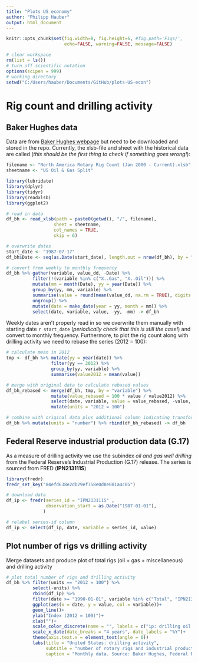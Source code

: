 ```yaml
---
title: "Plots US economy"
author: "Philipp Hauber"
output: html_document
---
```


```r
knitr::opts_chunk$set(fig.width=8, fig.height=6, #fig.path='Figs/',
                      echo=FALSE, warning=FALSE, message=FALSE)
```


```r
# clear workspace
rm(list = ls())
# turn off scientific notation
options(scipen = 999)
# working directory
setwd("C:/Users/hauber/Documents/GitHub/plots-US-econ")
```

# Rig count and drilling activity

## Baker Hughes data

Data are from [Baker Hughes webpage](<https://rigcount.bakerhughes.com/na-rig-count/>) but need to be downloaded and stored in the repo. Currently, the xlsb-file and sheet with the historical data are called (*this should be the first thing to check if something goes wrong!*):

```r
filename <- "North America Rotary Rig Count (Jan 2000 - Current).xlsb"
sheetname <- "US Oil & Gas Split"
```



```r
library(lubridate)
library(dplyr)
library(tidyr)
library(readxlsb)
library(ggplot2)

# read in data
df_bh <- read_xlsb(path = paste0(getwd(), "/", filename),
                  sheet = sheetname,
                  col_names = TRUE,
                  skip = 6)

# overwrite dates
start_date <- "1987-07-17"
df_bh$Date <- seq(as.Date(start_date), length.out = nrow(df_bh), by = "1 week")

# convert from weekly to monthly frequency
df_bh %>% gather(variable, value_dd, -Date) %>%
          filter(!(variable %in% c("X..Gas", "X..Oil"))) %>%
          mutate(mm = month(Date), yy = year(Date)) %>%
          group_by(yy, mm, variable) %>%
          summarise(value = round(mean(value_dd, na.rm = TRUE), digits = 0)) %>%
          ungroup() %>%
          mutate(date = make_date(year = yy, month = mm)) %>%
          select(date, variable, value, -yy, -mm) -> df_bh
```

Weekly dates aren't properly read in so we overwrite them manually with starting date `r start_date` (*periodically check that this is still the case!*) and convert to monthly frequency. Furthermore, to plot the rig count along with drilling activity we need to rebase the series (2012 = 100):

```r

# calculate mean in 2012
tmp <- df_bh %>% mutate(yy = year(date)) %>%
                 filter(yy == 2012) %>%
                 group_by(yy, variable) %>%
                 summarise(value2012 = mean(value))

# merge with original data to calculate rebased values
df_bh_rebased <- merge(df_bh, tmp, by = "variable") %>%
                 mutate(value_rebased = 100 * value / value2012) %>%
                 select(date, variable, value = value_rebased, -value, -value2012, -yy) %>%
                 mutate(units = "2012 = 100")

# combine with original data plus additional column indicating transformation
df_bh %>% mutate(units = "number") %>% rbind(df_bh_rebased) -> df_bh
```

## Federal Reserve industrial production data (G.17)

As a measure of drilling activity we use the subindex *oil and gas well drilling* from the Federal Reserve's Industrial Production (G.17) release. The series is sourced from FRED (**IPN213111S**)

```r
library(fredr)
fredr_set_key("84efd638e2db29ef758e0d8e081a4c05")

# download data
df_ip <- fredr(series_id = "IPN213111S" , 
               observation_start = as.Date("1987-01-01"),
              ) 

# relabel series-id column
df_ip <- select(df_ip, date, variable = series_id, value)
```

## Plot number of rigs vs drilling activity

Merge datasets and produce plot of total rigs (oil + gas + miscellaneous) and drilling activity

```r
# plot total number of rigs and drilling activity
df_bh %>% filter(units == "2012 = 100") %>% 
          select(-units) %>%
          rbind(df_ip) %>% 
          filter(date >= "1990-01-01", variable %in% c("Total", "IPN213111S")) %>% 
          ggplot(aes(x = date, y = value, col = variable))+
          geom_line()+
          ylab("Index (2012 = 100)")+
          xlab("")+
          scale_color_discrete(name = "", labels = c("ip: drilling oil & gas wells", "rig count"))+
          scale_x_date(date_breaks = "4 years", date_labels = "%Y")+
          theme(axis.text.x = element_text(angle = 0))
          labs(title = "United States: drilling activity",
               subtitle = "number of rotary rigs and industrial production",
               caption = "Monthly data. Source: Baker Hughes, Federal Reserve")
```



